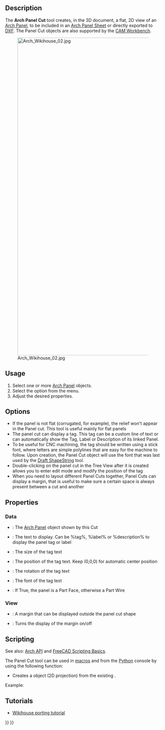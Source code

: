 <languages/>
<translate>

<!--T:13-->
{{Docnav
|[[Arch_Panel|Panel]]
|[[Arch_Panel_Sheet|Panel Sheet]]
|[[BIM_Workbench|BIM]]
|IconL=Arch_Panel.svg
|IconR=Arch_Panel_Sheet.svg
|IconC=Workbench_BIM.svg
}}

<!--T:30-->
{{GuiCommand
|Name=Arch Panel Cut
|MenuLocation=Utils → Panel Tools → Panel Cut
|Workbenches=[[BIM_Workbench|BIM]]
|Version=0.17
|SeeAlso=[[Arch_Panel|Arch Panel]], [[Arch_Panel_Sheet|Arch Panel Sheet]], [[Arch_Nest|Arch Nest]]
}}

==Description== <!--T:14-->

<!--T:15-->
The '''Arch Panel Cut''' tool creates, in the 3D document, a flat, 2D view of an [[Arch_Panel|Arch Panel]], to be included in an [[Arch_Panel_Sheet|Arch Panel Sheet]] or directly exported to [[Draft_DXF|DXF]]. The Panel Cut objects are also supported by the [[CAM_Workbench|CAM Workbench]].

<!--T:16-->
[[Image:Arch Wikihouse 02.jpg|1024px]]

==Usage== <!--T:17-->

<!--T:18-->
# Select one or more [[Arch_Panel|Arch Panel]] objects.
# Select the {{MenuCommand|Utils → Panel Tools → [[Image:Arch_Panel_Cut.svg|16px]] Panel Cut}} option from the menu.
# Adjust the desired properties.

==Options== <!--T:19-->

<!--T:20-->
* If the panel is not flat (corrugated, for example), the relief won't appear in the Panel cut. This tool is useful mainly for flat panels
* The panel cut can display a tag. This tag can be a custom line of text or can automatically show the Tag, Label or Description of its linked Panel.
* To be useful for CNC machining, the tag should be written using a stick font, where letters are simple polylines that are easy for the machine to follow. Upon creation, the Panel Cut object will use the font that was last used by the [[Draft_ShapeString|Draft ShapeString]] tool.
* Double-clicking on the panel cut in the Tree View after it is created allows you to enter edit mode and modify the position of the tag
* When you need to layout different Panel Cuts together, Panel Cuts can display a margin, that is useful to make sure a certain space is always present between a cut and another

==Properties== <!--T:12-->

=== Data === <!--T:34-->

<!--T:21-->
* {{PropertyData|Source}}: The [[Arch_Panel|Arch Panel]] object shown by this Cut
* {{PropertyData|Tag Text}}: The text to display. Can be %tag%, %label% or %description% to display the panel tag or label
* {{PropertyData|Tag Size}}: The size of the tag text
* {{PropertyData|Tag Position}}: The position of the tag text. Keep (0,0,0) for automatic center position
* {{PropertyData|Tag Rotation}}: The rotation of the tag text
* {{PropertyData|Font File}}: The font of the tag text
* {{PropertyData|Make Face}}: If True, the panel is a Part Face, otherwise a Part Wire

=== View === <!--T:35-->

<!--T:28-->
* {{PropertyView|Margin}}: A margin that can be displayed outside the panel cut shape
* {{PropertyView|Show Margin}}: Turns the display of the margin on/off

==Scripting== <!--T:36-->

<!--T:22-->
See also: [[Arch_API|Arch API]] and [[FreeCAD_Scripting_Basics|FreeCAD Scripting Basics]].

<!--T:23-->
The Panel Cut tool can be used in [[Macros|macros]] and from the [[Python|Python]] console by using the following function:
</translate>
{{Code|code=
View = makePanelCut(panel, name="PanelView")}}
<translate>

<!--T:29-->
* Creates a {{incode|View}} object (2D projection) from the existing {{incode|panel}}.

<!--T:24-->
Example:
</translate>
{{Code|code=
import FreeCAD, Draft, Arch

p1 = FreeCAD.Vector(0, 0, 0)
p2 = FreeCAD.Vector(500, 0, 0)
p3 = FreeCAD.Vector(500, 50, 0)
p4 = FreeCAD.Vector(550, 50, 0)
p5 = FreeCAD.Vector(600, 0, 0)
p6 = FreeCAD.Vector(1000, 0, 0)
p7 = FreeCAD.Vector(1000, 400, 0)
p8 = FreeCAD.Vector(600, 400, 0)
p9 = FreeCAD.Vector(600, 350, 0)
p10 = FreeCAD.Vector(550, 350, 0)
p11 = FreeCAD.Vector(500, 400, 0)
p12 = FreeCAD.Vector(0, 400, 0)

Wire = Draft.makeWire([p1, p2, p3, p4, p5, p6,
                       p7, p8, p8, p9, p10, p11, p12], closed=True)
Panel = Arch.makePanel(Wire, thickness=36)
FreeCAD.ActiveDocument.recompute()

View = Arch.makePanelCut(Panel)
View.ViewObject.LineWidth = 3
FreeCAD.ActiveDocument.recompute()
}}
<translate>

== Tutorials == <!--T:25-->

<!--T:26-->
* [[Wikihouse_porting_tutorial|Wikihouse porting tutorial]]


<!--T:27-->
{{Docnav
|[[Arch_Panel|Panel]]
|[[Arch_Panel_Sheet|Panel Sheet]]
|[[BIM_Workbench|BIM]]
|IconL=Arch_Panel.svg
|IconR=Arch_Panel_Sheet.svg
|IconC=Workbench_BIM.svg
}}

</translate>
{{BIM_Tools_navi{{#translation:}}}}
{{Userdocnavi{{#translation:}}}}